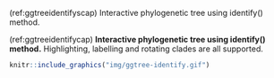 (ref:ggtreeidentifyscap) Interactive phylogenetic tree using identify() method.

(ref:ggtreeidentifycap) **Interactive phylogenetic tree using identify() method.** Highlighting, labelling and rotating clades are all supported.



```r
knitr::include_graphics("img/ggtree-identify.gif")
```
